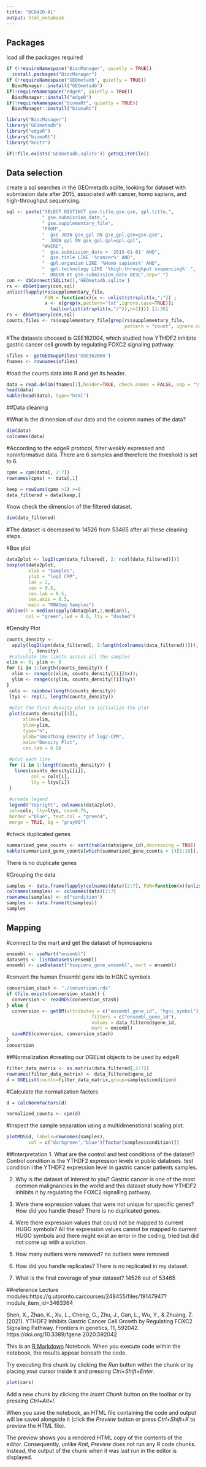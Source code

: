 ```yaml
---
title: "BCB420-A1"
output: html_notebook
---
```

## Packages
load all the packages required
```r
if (!requireNamespace("BiocManager", quietly = TRUE))
  install.packages("BiocManager")
if (!requireNamespace("GEOmetadb", quietly = TRUE))
  BiocManager::install("GEOmetadb")
if(!requireNamespace("edgeR", quietly = TRUE))
  BiocManager::install("edgeR")
if(!requireNamespace("biomaRt", quietly = TRUE))
  BiocManager::install("biomaRt")

library("BiocManager")
library("GEOmetadb")
library("edgeR")
library("biomaRt")
library("knitr")

if(!file.exists('GEOmetadb.sqlite')) getSQLiteFile()
```
## Data selection
create a sql searches in the GEOmetadb.sqlite, looking for dataset with submission date after 2015, associated 
with cancer, homo sapians, and high-throughput sequencing.
```r
sql <- paste("SELECT DISTINCT gse.title,gse.gse, gpl.title,",
             " gse.submission_date,",
             " gse.supplementary_file",
             "FROM",
             "  gse JOIN gse_gpl ON gse_gpl.gse=gse.gse",
             "  JOIN gpl ON gse_gpl.gpl=gpl.gpl",
             "WHERE",
             "  gse.submission_date > '2015-01-01' AND",
             "  gse.title LIKE '%cancer%' AND", 
             "  gpl.organism LIKE '%Homo sapiens%' AND",
             "  gpl.technology LIKE '%high-throughput sequencing%' ",
             "  ORDER BY gse.submission_date DESC",sep=" ")
con <- dbConnect(SQLite(),'GEOmetadb.sqlite')
rs <- dbGetQuery(con,sql)
unlist(lapply(rs$supplementary_file,
              FUN = function(x){x <- unlist(strsplit(x,";")) ;
              x <- x[grep(x,pattern="txt",ignore.case=TRUE)];
                tail(unlist(strsplit(x,"/")),n=1)})) [1:30]
rs <- dbGetQuery(con,sql)
counts_files <- rs$supplementary_file[grep(rs$supplementary_file,
                                           pattern = "count", ignore.case = TRUE)]

```

#The datasets choosed is GSE162004, which studied how YTHDF2 inhibits gastric cancer cell growth by regulating FOXC2 signaling pathway.
```r
sfiles <- getGEOSuppFiles('GSE162004')
fnames <- rownames(sfiles)

```

#load the counts data into R and get its header.
```r
data = read.delim(fnames[1],header=TRUE, check.names = FALSE, sep = "\t")
head(data)
kable(head(data), type="html")
```



##Data cleaning 

#What is the dimension of our data and the colomn names of the data?
```r
dim(data)
colnames(data)
```
#According to the edgeR protocol, filter weakly expressed and noninformative data. There are 6 samples and therefore the threshold is set to 6.
```r
cpms = cpm(data[, 2:7])
rownames(cpms) <- data[,1]

keep = rowSums(cpms >1) >=6
data_filtered = data[keep,]
```
#now check the dimension of the filtered dataset.
```r
dim(data_filtered)
```
#The dataset is decreased to 14526 from 53465 after all these cleaning steps.

#Box plot
```r
data2plot <- log2(cpm(data_filtered[, 2: ncol(data_filtered)]))
boxplot(data2plot, 
        xlab = "Samples", 
        ylab = "log2 CPM", 
        las = 2, 
        cex = 0.5, 
        cex.lab = 0.5,
        cex.axis = 0.5, 
        main = "RNASeq Samples")
abline(h = median(apply(data2plot,2,median)),
       col = "green",lwd = 0.6, lty = "dashed")
```
#Density Plot
```r
counts_density <- 
  apply(log2(cpm(data_filtered[, 2:length(colnames(data_filtered))])),
        2, density)
 #calculate the limits across all the samples
xlim <- 0; ylim <- 0
for (i in 1:length(counts_density)) {
  xlim <- range(c(xlim, counts_density[[i]]$x)); 
  ylim <- range(c(ylim, counts_density[[i]]$y))
}
 cols <- rainbow(length(counts_density))
 ltys <- rep(1, length(counts_density))
 
 #plot the first density plot to initialize the plot
 plot(counts_density[[1]], 
      xlim=xlim, 
      ylim=ylim, 
      type="n", 
      ylab="Smoothing density of log2-CPM", 
      main="Density Plot", 
      cex.lab = 0.8)
 
 #plot each line
 for (i in 1:length(counts_density)) {
   lines(counts_density[[i]], 
         col = cols[i], 
         lty = ltys[i])
 }
   
 #create legend
 legend("topright", colnames(data2plot), 
 col=cols, lty=ltys, cex=0.75, 
 border ="blue", text.col = "green4", 
 merge = TRUE, bg = "gray90")
```

#check duplicated genes
```r
summarized_gene_counts <- sort(table(data$gene_id),decreasing = TRUE)
kable(summarized_gene_counts[which(summarized_gene_counts > 1)[1:10]], format = 'html')
```
There is no duplicate genes

#Grouping the data
```r
samples <- data.frame(lapply(colnames(data)[2:7], FUN=function(x){unlist(strsplit(x, split = "_"))[c(1)]}))
colnames(samples) <- colnames(data)[2:7]
rownames(samples) <- c("condition")
samples <- data.frame(t(samples))
samples
```

## Mapping
#connect to the mart and get the dataset of homosapiens
```r
ensembl <- useMart("ensembl")
datasets <- listDatasets(ensembl)
ensembl <- useDataset("hsapiens_gene_ensembl", mart = ensembl)
```

#convert the human Ensembl gene ids to HGNC symbols
```r
conversion_stash <- "./conversion.rds"
if (file.exists(conversion_stash)) {
  conversion <- readRDS(conversion_stash)
} else {
  conversion <- getBM(attributes = c("ensembl_gene_id", "hgnc_symbol"),
                               filters = c("ensembl_gene_id"),
                               values = data_filtered$gene_id,
                               mart = ensembl)
  saveRDS(conversion, conversion_stash)
}
conversion
```
##Normalization
#creating our DGEList objects to be used by edgeR
```r
filter_data_matrix <- as.matrix(data_filtered[,2:7])
rownames(filter_data_matrix) <- data_filtered$gene_id
d = DGEList(counts=filter_data_matrix,group=samples$condition)
```

#Calculate the normalization factors
```r
d = calcNormFactors(d)

normalized_counts <- cpm(d)
```

#Inspect the sample separation using a multidimenstional scaling plot.
```r
plotMDS(d, labels=rownames(samples),
        col = c("darkgreen","blue")[factor(samples$condition)])
```
##Interpretation
1. What are the control and test conditions of the dataset?
Control condition is the YTHDF2 expression levels in public databses.
test condition i the YTHDF2 expression level in gastric cancer patients samples.

2. Why is the dataset of interest to you?
Gastric cancer is one of the most common malignancies in the world and this dataset study how YTHDF2 inhibits it by regulating the FOXC2 signalling pathway. 

3. Were there expression values that were not unique for specific genes? How did you handle these?
There is no duplicated genes.

4. Were there expression values that could not be mapped to current HUGO symbols?
All the expression values cannot be mapped to current HUGO symbols and there might exist an error 
in the coding, tried but did not come up with a solution. 

5. How many outliers were removed?
no outliers were removed

6. How did you handle replicates?
There is no replicated in my dataset.

7. What is the final coverage of your dataset?
14526 out of 53465


##reference
Lecture modules:https://q.utoronto.ca/courses/248455/files/19147947?module_item_id=3463364

Shen, X., Zhao, K., Xu, L., Cheng, G., Zhu, J., Gan, L., Wu, Y., & Zhuang, Z. (2021). YTHDF2 Inhibits Gastric Cancer Cell Growth by Regulating FOXC2 Signaling Pathway. Frontiers in genetics, 11, 592042. https://doi.org/10.3389/fgene.2020.592042





























































































This is an [R Markdown](http://rmarkdown.rstudio.com) Notebook. When you execute code within the notebook, the results appear beneath the code. 

Try executing this chunk by clicking the *Run* button within the chunk or by placing your cursor inside it and pressing *Ctrl+Shift+Enter*. 

```r
plot(cars)
```

Add a new chunk by clicking the *Insert Chunk* button on the toolbar or by pressing *Ctrl+Alt+I*.

When you save the notebook, an HTML file containing the code and output will be saved alongside it (click the *Preview* button or press *Ctrl+Shift+K* to preview the HTML file).

The preview shows you a rendered HTML copy of the contents of the editor. Consequently, unlike *Knit*, *Preview* does not run any R code chunks. Instead, the output of the chunk when it was last run in the editor is displayed.
